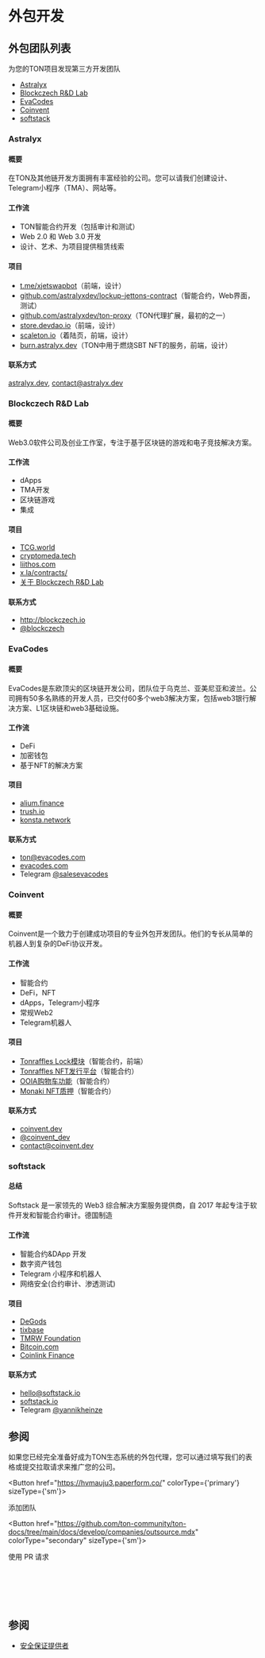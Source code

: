 
# 外包开发

## 外包团队列表

为您的TON项目发现第三方开发团队

- [Astralyx](#astralyx)
- [Blockczech R&D Lab](#blockczech-rd-lab)
- [EvaCodes](#evacodes)
- [Coinvent](#coinvent)
- [softstack](#softstack)

### Astralyx

#### 概要

在TON及其他链开发方面拥有丰富经验的公司。您可以请我们创建设计、Telegram小程序（TMA）、网站等。

#### 工作流

- TON智能合约开发（包括审计和测试）
- Web 2.0 和 Web 3.0 开发
- 设计、艺术、为项目提供租赁线索

#### 项目

- [t.me/xjetswapbot](http://t.me/xjetswapbot)（前端，设计）
- [github.com/astralyxdev/lockup-jettons-contract](http://github.com/astralyxdev/lockup-jettons-contract)（智能合约，Web界面，测试）
- [github.com/astralyxdev/ton-proxy](http://github.com/astralyxdev/ton-proxy)（TON代理扩展，最初的之一）
- [store.devdao.io](http://store.devdao.io)（前端，设计）
- [scaleton.io](http://scaleton.io)（着陆页，前端，设计）
- [burn.astralyx.dev](http://burn.astralyx.dev)（TON中用于燃烧SBT NFT的服务，前端，设计）

#### 联系方式

[astralyx.dev](http://astralyx.dev), contact@astralyx.dev

### Blockczech R&D Lab

#### 概要

Web3.0软件公司及创业工作室，专注于基于区块链的游戏和电子竞技解决方案。

#### 工作流

- dApps
- TMA开发
- 区块链游戏
- 集成

#### 项目

- [TCG.world](http://TCG.world)
- [cryptomeda.tech](http://cryptomeda.tech)
- [liithos.com](http://liithos.com)
- [x.la/contracts/](http://x.la/contracts/)
- [关于 Blockczech R&D Lab](https://docs.google.com/presentation/d/1htMH1ihm31wQSn08ZziFfK6NpbPSHA3M/edit?usp=sharing&ouid=105247529013711719883&rtpof=true&sd=true)

#### 联系方式

- http://blockczech.io
- [@blockczech](https://t.me/blockczech)

### EvaCodes

#### 概要

EvaCodes是东欧顶尖的区块链开发公司，团队位于乌克兰、亚美尼亚和波兰。公司拥有50多名熟练的开发人员，已交付60多个web3解决方案，包括web3银行解决方案、L1区块链和web3基础设施。

#### 工作流

- DeFi
- 加密钱包
- 基于NFT的解决方案

#### 项目

- [alium.finance](https://alium.finance/)
- [trush.io](https://trush.io/)
- [konsta.network](https://konsta.network/)

#### 联系方式

- ton@evacodes.com
- [evacodes.com](https://evacodes.com/)
- Telegram [@salesevacodes](https://t.me/salesevacodes)

### Coinvent

#### 概要

Coinvent是一个致力于创建成功项目的专业外包开发团队。他们的专长从简单的机器人到复杂的DeFi协议开发。

#### 工作流

- 智能合约
- DeFi，NFT
- dApps，Telegram小程序
- 常规Web2
- Telegram机器人

#### 项目

- [Tonraffles Lock模块](https://tonraffles.app/lock)（智能合约，前端）
- [Tonraffles NFT发行平台](https://tonraffles.app/nft/launchpad)（智能合约）
- [OOIA购物车功能](https://testnet.ooia.art/)（智能合约）
- [Monaki NFT质押](https://www.monaki.life/)（智能合约）

#### 联系方式

- [coinvent.dev](https://coinvent.dev)
- [@coinvent_dev](https://t.me/coinvent_dev)
- contact@coinvent.dev

### softstack

#### 总结

Softstack 是一家领先的 Web3 综合解决方案服务提供商，自 2017 年起专注于软件开发和智能合约审计。德国制造

#### 工作流

- 智能合约&DApp 开发
- 数字资产钱包
- Telegram 小程序和机器人
- 网络安全(合约审计、渗透测试)

#### 项目

- [DeGods](https://degods.com)
- [tixbase](https://tixbase.com)
- [TMRW Foundation](https://tmrw.com)
- [Bitcoin.com](https://bitcoin.com)
- [Coinlink Finance](https://coinlink.finance)

#### 联系方式

- hello@softstack.io
- [softstack.io](https://softstack.io/)
- Telegram [@yannikheinze](https://t.me/yannikheinze)

## 参阅

如果您已经完全准备好成为TON生态系统的外包代理，您可以通过填写我们的表格或提交拉取请求来推广您的公司。

<Button href="https://hvmauju3.paperform.co/" colorType={'primary'} sizeType={'sm'}>

添加团队

</Button>

<Button href="https://github.com/ton-community/ton-docs/tree/main/docs/develop/companies/outsource.mdx"
        colorType="secondary" sizeType={'sm'}>

使用 PR 请求

</Button>

<br></br><br></br>

## 参阅

- [安全保证提供者](/develop/companies/auditors)
